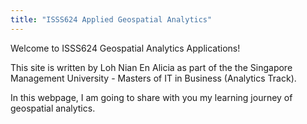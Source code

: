 ```yaml
---
title: "ISSS624 Applied Geospatial Analytics"
---
```


Welcome to ISSS624 Geospatial Analytics Applications!

This site is written by Loh Nian En Alicia as part of the the Singapore Management University - Masters of IT in Business (Analytics Track).

In this webpage, I am going to share with you my learning journey of geospatial analytics.
